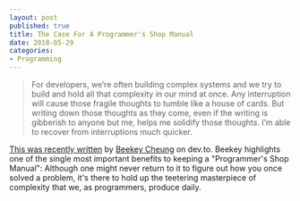 ```yaml
---
layout: post
published: true
title: The Case For A Programmer's Shop Manual
date: 2018-05-29
categories: 
- Programming
---
```


> For developers, 
> we’re often building complex systems and we try to build and hold all that complexity in our mind at once. 
> Any interruption will cause those fragile thoughts to tumble like a house of cards. 
> But writing down those thoughts as they come, 
> even if the writing is gibberish to anyone but me, 
> helps me solidify those thoughts. 
> I’m able to recover from interruptions much quicker. 

[This was recently written][1] by [Beekey Cheung][2] on dev.to. 
Beekey highlights one of the single most important benefits to keeping a 
"Programmer's Shop Manual": 
Although one might never return to it to figure out how you once solved a problem, 
it's there to hold up the teetering masterpiece of complexity that we, 
as programmers, produce daily.

[1]: https://dev.to/pbeekums/when-multitasking-is-the-only-option-pga
[2]: https://twitter.com/PBeekums
